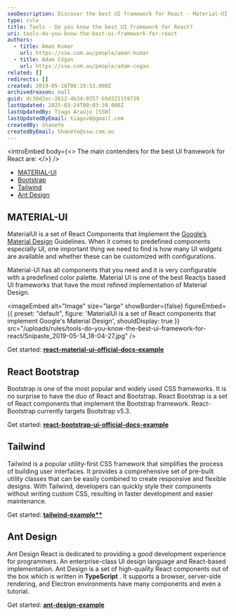 ```yaml
---
seoDescription: Discover the best UI framework for React - Material-UI, Bootstrap, Tailwind, and Ant Design.
type: rule
title: Tools - Do you know the best UI framework for React?
uri: tools-do-you-know-the-best-ui-framework-for-react
authors:
  - title: Aman Kumar
    url: https://ssw.com.au/people/aman-kumar
  - title: Adam Cogan
    url: https://ssw.com.au/people/adam-cogan
related: []
redirects: []
created: 2019-05-16T06:19:53.000Z
archivedreason: null
guid: dc30d2ec-2612-4b34-9357-b5d321159739
lastUpdated: 2025-03-24T00:03:39.000Z
lastUpdatedBy: Tiago Araújo [SSW]
lastUpdatedByEmail: tiagov8@gmail.com
createdBy: ShaneYe
createdByEmail: ShaneYe@ssw.com.au
---
```


<introEmbed
  body={<>
The main contenders for the best UI framework for React are:
  </>}
/>
* [MATERIAL-UI](https://material-ui.com/)
* [Bootstrap](https://getbootstrap.com/)
* [Tailwind](https://tailwindcss.com/)
* [Ant Design](https://ant.design/)

## MATERIAL-UI

MaterialUI is a set of React Components that Implement the [Google’s Material Design](https://material.io/guidelines/material-design/introduction.html) Guidelines. When it comes to predefined components especially UI, one important thing we need to find is how many UI widgets are available and whether these can be customized with configurations.

Material-UI has all components that you need and it is very configurable with a predefined color palette. Material UI is one of the best Reactjs based UI frameworks that have the most refined implementation of Material Design.


<imageEmbed
  alt="Image"
  size="large"
  showBorder={false}
  figureEmbed={{
    preset: "default",
    figure: 'MaterialUI is a set of React components that implement Google\'s Material Design',
    shouldDisplay: true
  }}
  src="/uploads/rules/tools-do-you-know-the-best-ui-framework-for-react/Snipaste_2019-05-14_18-04-27.jpg"
/>

Get started: **[react-material-ui-official-docs-example](https://stackblitz.com/edit/react-material-ui-official-docs-example)**

## React Bootstrap

Bootstrap is one of the most popular and widely used CSS frameworks. It is no surprise to have the duo of React and Bootstrap. React Bootstrap is a set of React components that implement the Bootstrap framework. React-Bootstrap currently targets Bootstrap v5.3.

Get started: **[react-bootstrap-ui-official-docs-example](https://stackblitz.com/edit/react-bootstrap-examples)**

## Tailwind

Tailwind is a popular utility-first CSS framework that simplifies the process of building user interfaces. It provides a comprehensive set of pre-built utility classes that can be easily combined to create responsive and flexible designs. With Tailwind, developers can quickly style their components without writing custom CSS, resulting in faster development and easier maintenance.

Get started: **[tailwind-example**](https://tailwindcss.com/docs/utility-first)**

## Ant Design

Ant Design React is dedicated to providing a good development experience for programmers. An enterprise-class UI design language and React-based implementation. Ant Design is a set of high-quality React components out of the box which is written in **TypeScript** . It supports a browser, server-side rendering, and Electron environments have many components and even a tutorial.

Get started: **[ant-design-example](https://codesandbox.io/s/wk04r016q8?from-embed)**
